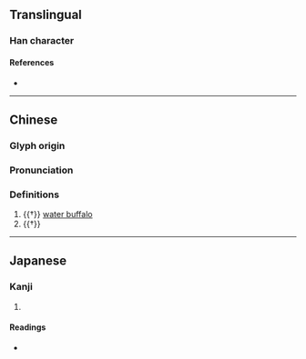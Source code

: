 {{character info}}
==Translingual==

===Han character===
{{Han char|rn=93|rad=牛|as=04|sn=8|four=|canj=HQYHN|ids=⿰牜亢}}

====References====
* {{Han ref|kx=0699.030|dkj=19953|dj=1111.030|hdz=31806.020|uh=7268|ud=29288}}

----
==Chinese==
{{zh-forms}}

===Glyph origin===
{{Han etym}}

===Pronunciation===
{{zh-pron
|m=gāng
|mc=y
|oc=y
|cat=n
}}

===Definitions===
{{zh-hanzi}}

# {{†}} [[water buffalo]]
# {{†}} {{zh-alt-form|犅}}

----
==Japanese==

===Kanji===
{{ja-kanji|grade=|rs=牛04}}

# {{rfdef|ja|sort=牛04}}

====Readings====
* {{ja-readings|on=[[こう]] (kō), [[ちん]] (chin)|kun=[[おうし]] (oushi)}}